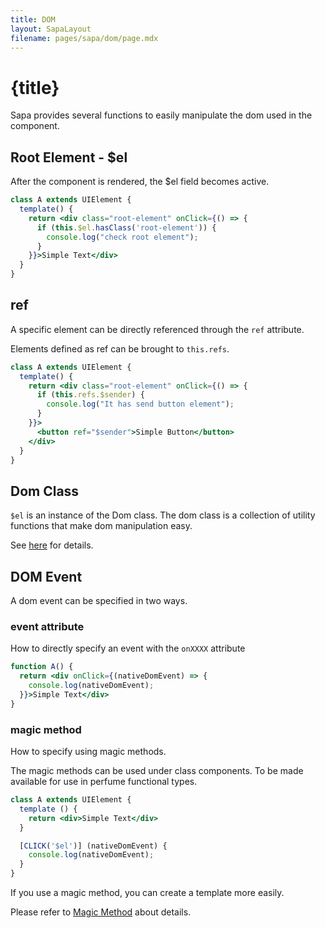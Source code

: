 ```yaml
---
title: DOM
layout: SapaLayout
filename: pages/sapa/dom/page.mdx
---
```




# {title}

Sapa provides several functions to easily manipulate the dom used in the component.

## Root Element - $el

After the component is rendered, the $el field becomes active.


```jsx
class A extends UIElement {
  template() {
    return <div class="root-element" onClick={() => {
      if (this.$el.hasClass('root-element')) {
        console.log("check root element");
      }
    }}>Simple Text</div>
  }
}
```

## ref

A specific element can be directly referenced through the `ref` attribute.

Elements defined as ref can be brought to `this.refs`.

```jsx
class A extends UIElement {
  template() {
    return <div class="root-element" onClick={() => {
      if (this.refs.$sender) {
        console.log("It has send button element");
      }
    }}>
      <button ref="$sender">Simple Button</button>
    </div>
  }
}
```

## Dom Class

`$el` is an instance of the Dom class. 
The dom class is a collection of utility functions that make dom manipulation easy.

See [here](/pages/sapa/api/dom/) for details. 

## DOM Event 

A dom event can be specified in two ways.

### event attribute 

How to directly specify an event with the `onXXXX` attribute

```jsx
function A() {
  return <div onClick={(nativeDomEvent) => {
    console.log(nativeDomEvent);
  }}>Simple Text</div>
}
```

### magic method 

How to specify using magic methods.

The magic methods can be used under class components. To be made available for use in perfume functional types.

```jsx
class A extends UIElement {
  template () {
    return <div>Simple Text</div>
  }

  [CLICK('$el')] (nativeDomEvent) {
    console.log(nativeDomEvent);
  }
}

```

If you use a magic method, you can create a template more easily.

Please refer to [Magic Method](../magic-method/) about details.